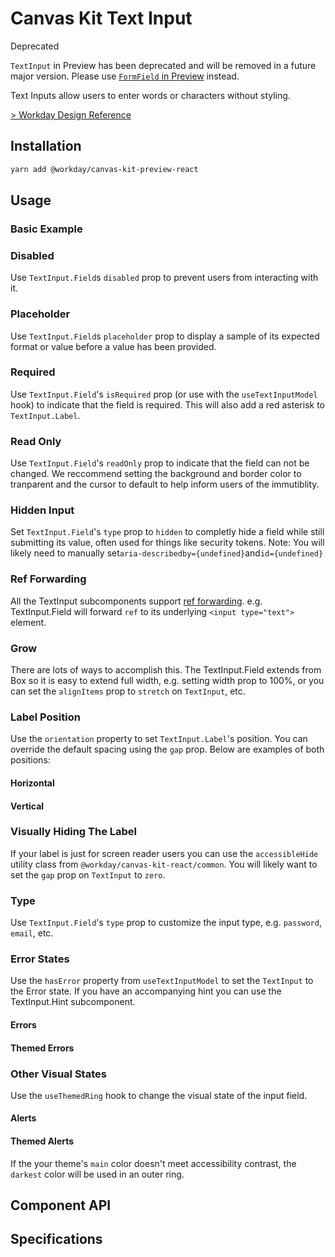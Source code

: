 
<Meta of={TextInputStories} />

# Canvas Kit Text Input

<StatusIndicator variant="red">
  <StatusIndicator.Label>Deprecated</StatusIndicator.Label>
</StatusIndicator>

`TextInput` in Preview has been deprecated and will be removed in a future major version. Please use
[`FormField` in Preview](https://workday.github.io/canvas-kit/?path=/story/preview-inputs-form-field--basic)
instead.

Text Inputs allow users to enter words or characters without styling.

[> Workday Design Reference](https://design.workday.com/components/inputs/text-input)

## Installation

```sh
yarn add @workday/canvas-kit-preview-react
```

## Usage

### Basic Example

<ExampleCodeBlock of={TextInputStories.Basic} />

### Disabled

Use `TextInput.Field`s `disabled` prop to prevent users from interacting with it.

<ExampleCodeBlock of={TextInputStories.Disabled} />

### Placeholder

Use `TextInput.Field`s `placeholder` prop to display a sample of its expected format or value before
a value has been provided.

<ExampleCodeBlock of={TextInputStories.Placeholder} />

### Required

Use `TextInput.Field`'s `isRequired` prop (or use with the `useTextInputModel` hook) to indicate
that the field is required. This will also add a red asterisk to `TextInput.Label`.

<ExampleCodeBlock of={TextInputStories.Required} />

### Read Only

Use `TextInput.Field`'s `readOnly` prop to indicate that the field can not be changed. We reccommend
setting the background and border color to tranparent and the cursor to default to help inform users
of the immutiblity.

<ExampleCodeBlock of={TextInputStories.ReadOnly} />

### Hidden Input

Set `TextInput.Field`'s `type` prop to `hidden` to completly hide a field while still submitting its
value, often used for things like security tokens. Note: You will likely need to manually
set`aria-describedby={undefined}`and`id={undefined}`

<ExampleCodeBlock of={TextInputStories.HiddenInput} />

### Ref Forwarding

All the TextInput subcomponents support
[ref forwarding](https://reactjs.org/docs/forwarding-refs.html). e.g. TextInput.Field will forward
`ref` to its underlying `<input type="text">` element.

<ExampleCodeBlock of={TextInputStories.RefForwarding} />

### Grow

There are lots of ways to accomplish this. The TextInput.Field extends from Box so it is easy to
extend full width, e.g. setting width prop to 100%, or you can set the `alignItems` prop to
`stretch` on `TextInput`, etc.

<ExampleCodeBlock of={TextInputStories.Grow} />

### Label Position

Use the `orientation` property to set `TextInput.Label`'s position. You can override the default
spacing using the `gap` prop. Below are examples of both positions:

#### Horizontal

<ExampleCodeBlock of={TextInputStories.LabelPositionHorizontal} />

#### Vertical

<ExampleCodeBlock of={TextInputStories.LabelPositionVertical} />

### Visually Hiding The Label

If your label is just for screen reader users you can use the `accessibleHide` utility class from
`@workday/canvas-kit-react/common`. You will likely want to set the `gap` prop on `TextInput` to
`zero`.

<ExampleCodeBlock of={TextInputStories.HiddenLabel} />

### Type

Use `TextInput.Field`'s `type` prop to customize the input type, e.g. `password`, `email`, etc.

<ExampleCodeBlock of={TextInputStories.Password} />

### Error States

Use the `hasError` property from `useTextInputModel` to set the `TextInput` to the Error state. If
you have an accompanying hint you can use the TextInput.Hint subcomponent.

#### Errors

<ExampleCodeBlock of={TextInputStories.Error} />

#### Themed Errors

<ExampleCodeBlock of={TextInputStories.ThemedError} />

### Other Visual States

Use the `useThemedRing` hook to change the visual state of the input field.

#### Alerts

<ExampleCodeBlock of={TextInputStories.Alert} />

#### Themed Alerts

If the your theme's `main` color doesn't meet accessibility contrast, the `darkest` color will be
used in an outer ring.

<ExampleCodeBlock of={TextInputStories.ThemedAlert} />

## Component API

<SymbolDoc name="TextInput" fileName="/preview-react/" />

## Specifications

<Specifications file="TextInputPreview.spec.ts" name="Text Input" />
